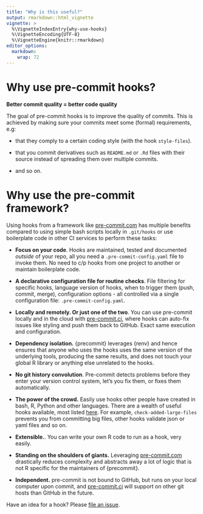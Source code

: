 ```yaml
---
title: "Why is this useful?"
output: rmarkdown::html_vignette
vignette: >
  %\VignetteIndexEntry{why-use-hooks}
  %\VignetteEncoding{UTF-8}
  %\VignetteEngine{knitr::rmarkdown}
editor_options: 
  markdown: 
    wrap: 72
---
```


# Why use pre-commit hooks?

**Better commit quality = better code quality**

The goal of pre-commit hooks is to improve the quality of commits. This
is achieved by making sure your commits meet some (formal) requirements,
e.g:

-   that they comply to a certain coding style (with the hook
    `style-files`).

-   that you commit derivatives such as `README.md` or `.Rd` files with
    their source instead of spreading them over multiple commits.

-   and so on.

# Why use the pre-commit framework?

Using hooks from a framework like
[pre-commit.com](https://pre-commit.com) has multiple benefits compared
to using simple bash scripts locally in `.git/hooks` or use boilerplate
code in other CI services to perform these tasks:

-   **Focus on your code**. Hooks are maintained, tested and documented
    *outside* of your repo, all you need a `.pre-commit-config.yaml`
    file to invoke them. No need to c/p hooks from one project to
    another or maintain boilerplate code.

-   **A declarative configuration file for routine checks**. File
    filtering for specific hooks, language version of hooks, when to
    trigger them (push, commit, merge), configuration options - all
    controlled via a single configuration file:
    `.pre-commit-config.yaml`.

-   **Locally and remotely. Or just one of the two**. You can use
    pre-commit locally and in the cloud with
    [pre-commit.ci](https://pre-commit.ci), where hooks can auto-fix
    issues like styling and push them back to GitHub. Exact same
    execution and configuration.

-   **Dependency isolation.** {precommit} leverages {renv} and hence
    ensures that anyone who uses the hooks uses the same version of the
    underlying tools, producing the same results, and does not touch
    your global R library or anything else unrelated to the hooks.

-   **No git history convolution**. Pre-commit detects problems before
    they enter your version control system, let's you fix them, or fixes
    them automatically.

-   **The power of the crowd.** Easily use hooks other people have
    created in bash, R, Python and other languages. There are a wealth
    of useful hooks available, most listed
    [here](https://pre-commit.com/hooks.html). For example,
    `check-added-large-files` prevents you from committing big files,
    other hooks validate json or yaml files and so on.

-   **Extensible.**. You can write your own R code to run as a hook,
    very easily.

-   **Standing on the shoulders of giants.** Leveraging
    [pre-commit.com](https://pre-commit.com) drastically reduces
    complexity and abstracts away a lot of logic that is not R specific
    for the maintainers of {precommit}.

-   **Independent.** pre-commit is not bound to GitHub, but runs on your
    local computer upon commit, and [pre-commit.ci](https://pre-commit.ci) will
    support on other git hosts than GitHub in the future.

Have an idea for a hook? Please [file an
issue](https://github.com/lorenzwalthert/precommit/issues).
